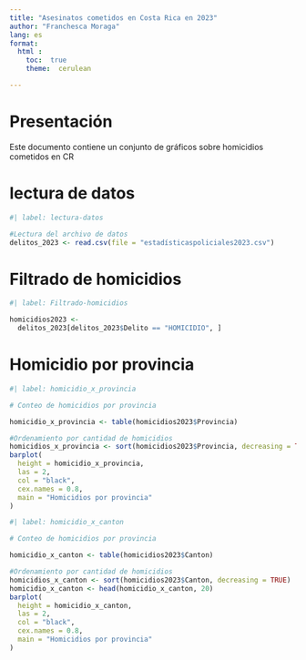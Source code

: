 ---
title: "Asesinatos cometidos en Costa Rica en 2023"
author: "Franchesca Moraga"
lang: es
format:
  html : 
    toc:  true
    theme:  cerulean 

---

# Presentación
Este documento contiene un conjunto de gráficos sobre homicidios cometidos en CR

# lectura de datos

```{r}
#| label: lectura-datos

#Lectura del archivo de datos
delitos_2023 <- read.csv(file = "estadísticaspoliciales2023.csv")
```

# Filtrado de homicidios

```{r}
#| label: Filtrado-homicidios

homicidios2023 <-
  delitos_2023[delitos_2023$Delito == "HOMICIDIO", ]
```

# Homicidio por provincia

```{r}
#| label: homicidio_x_provincia

# Conteo de homicidios por provincia

homicidio_x_provincia <- table(homicidios2023$Provincia)

#Ordenamiento por cantidad de homicidios 
homicidios_x_provincia <- sort(homicidios2023$Provincia, decreasing = TRUE)
barplot(
  height = homicidio_x_provincia,
  las = 2,
  col = "black",
  cex.names = 0.8,
  main = "Homicidios por provincia"
)
```

```{r}
#| label: homicidio_x_canton

# Conteo de homicidios por provincia

homicidio_x_canton <- table(homicidios2023$Canton)

#Ordenamiento por cantidad de homicidios 
homicidios_x_canton <- sort(homicidios2023$Canton, decreasing = TRUE)
homicidio_x_canton <- head(homicidio_x_canton, 20)
barplot(
  height = homicidio_x_canton,
  las = 2,
  col = "black",
  cex.names = 0.8,
  main = "Homicidios por provincia"
)
```
